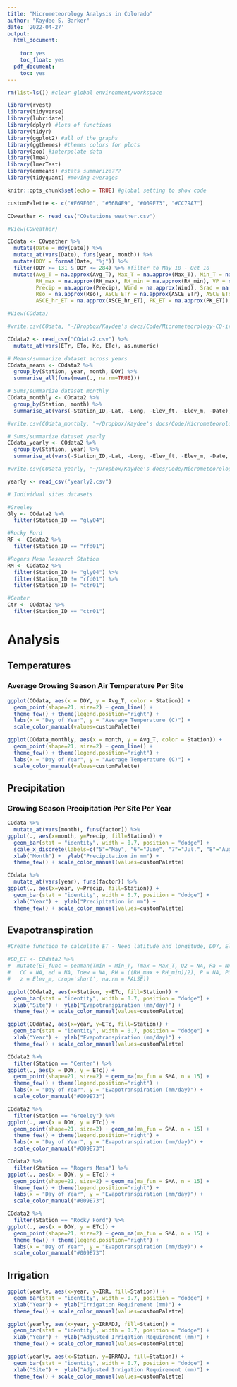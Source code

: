 ```yaml
---
title: "Micrometeorology Analysis in Colorado"
author: "Kaydee S. Barker"
date: '2022-04-27'
output: 
  html_document:
    
    toc: yes
    toc_float: yes
  pdf_document:
    toc: yes
---
```


```r

rm(list=ls()) #clear global environment/workspace

library(rvest)
library(tidyverse)
library(lubridate)
library(dplyr) #lots of functions
library(tidyr)
library(ggplot2) #all of the graphs
library(ggthemes) #themes colors for plots
library(zoo) #interpolate data
library(lme4)
library(lmerTest)
library(emmeans) #stats summarize???
library(tidyquant) #moving averages

knitr::opts_chunk$set(echo = TRUE) #global setting to show code

customPalette <- c("#E69F00", "#56B4E9", "#009E73", "#CC79A7")

```

```r

COweather <- read_csv("COstations_weather.csv")

#View(COweather)

COdata <- COweather %>%
  mutate(Date = mdy(Date)) %>%
  mutate_at(vars(Date), funs(year, month)) %>%
  mutate(DOY = format(Date, "%j")) %>%
  filter(DOY >= 131 & DOY <= 284) %>% #filter to May 10 - Oct 10 
  mutate(Avg_T = na.approx(Avg_T), Max_T = na.approx(Max_T), Min_T = na.approx(Min_T), 
         RH_max = na.approx(RH_max), RH_min = na.approx(RH_min), VP = na.approx(VP), 
         Precip = na.approx(Precip), Wind = na.approx(Wind), Srad = na.approx(Srad), 
         Rso = na.approx(Rso), ASCE_ETr = na.approx(ASCE_ETr), ASCE_ETo = na.approx(ASCE_ETo), 
         ASCE_hr_ET = na.approx(ASCE_hr_ET), PK_ET = na.approx(PK_ET)) #interpolate missing values via linear interpolation (na.spline = polynomial)

#View(COdata)

#write.csv(COdata, "~/Dropbox/Kaydee's docs/Code/Micrometeorology-CO-irrigatedsites/COdata.csv", row.names=FALSE)

COdata2 <- read_csv("COdata2.csv") %>%
  mutate_at(vars(ETr, ETo, Kc, ETc), as.numeric)

# Means/summarize dataset across years
COdata_means <- COdata2 %>% 
  group_by(Station, year, month, DOY) %>%
  summarise_all(funs(mean(., na.rm=TRUE)))

# Sums/summarize dataset monthly
COdata_monthly <- COdata2 %>% 
  group_by(Station, month) %>%
  summarise_at(vars(-Station_ID,-Lat, -Long, -Elev_ft, -Elev_m, -Date), mean)

#write.csv(COdata_monthly, "~/Dropbox/Kaydee's docs/Code/Micrometeorology-CO-irrigatedsites/COdata_monthly.csv", row.names=FALSE)

# Sums/summarize dataset yearly
COdata_yearly <- COdata2 %>% 
  group_by(Station, year) %>%
  summarise_at(vars(-Station_ID,-Lat, -Long, -Elev_ft, -Elev_m, -Date, -DOY), sum)

#write.csv(COdata_yearly, "~/Dropbox/Kaydee's docs/Code/Micrometeorology-CO-irrigatedsites/COdata_yearly.csv", row.names=FALSE)

yearly <- read_csv("yearly2.csv")

```

```r
# Individual sites datasets

#Greeley
Gly <- COdata2 %>% 
  filter(Station_ID == "gly04")

#Rocky Ford
RF <- COdata2 %>%
  filter(Station_ID == "rfd01")

#Rogers Mesa Research Station
RM <- COdata2 %>%
  filter(Station_ID != "gly04") %>%
  filter(Station_ID != "rfd01") %>%
  filter(Station_ID != "ctr01")

#Center
Ctr <- COdata2 %>%
  filter(Station_ID == "ctr01")

```

# Analysis

## Temperatures
### Average Growing Season Air Temperature Per Site
```r

ggplot(COdata, aes(x = DOY, y = Avg_T, color = Station)) +
  geom_point(shape=21, size=2) + geom_line() +
  theme_few() + theme(legend.position="right") +
  labs(x = "Day of Year", y = "Average Temperature (C)") + 
  scale_color_manual(values=customPalette)

ggplot(COdata_monthly, aes(x = month, y = Avg_T, color = Station)) +
  geom_point(shape=21, size=2) + geom_line() +
  theme_few() + theme(legend.position="right") +
  labs(x = "Day of Year", y = "Average Temperature (C)") +
  scale_color_manual(values=customPalette)


```

## Precipitation
### Growing Season Precipitation Per Site Per Year
```r

COdata %>%
  mutate_at(vars(month), funs(factor)) %>%
ggplot(., aes(x=month, y=Precip, fill=Station)) + 
  geom_bar(stat = "identity", width = 0.7, position = "dodge") +
  scale_x_discrete(labels=c("5"="May", "6"="June", "7"="Jul.", "8"="Aug.", "9"="Sept.", "10"="Oct.")) +
  xlab("Month") +  ylab("Precipitation in mm") +
  theme_few() + scale_color_manual(values=customPalette)

COdata %>%
  mutate_at(vars(year), funs(factor)) %>%
ggplot(., aes(x=year, y=Precip, fill=Station)) + 
  geom_bar(stat = "identity", width = 0.7, position = "dodge") +
  xlab("Year") +  ylab("Precipitation in mm") +
  theme_few() + scale_color_manual(values=customPalette)


```

## Evapotranspiration
```r

#Create function to calculate ET - Need latitude and longitude, DOY, Elevation, Tmax, Tmin

#CO_ET <- COdata2 %>%
#  mutate(ET_func = penman(Tmin = Min_T, Tmax = Max_T, U2 = NA, Ra = NA, lat = Lat, Rs = NA, tsun = NA,
#	CC = NA, ed = NA, Tdew = NA, RH = ((RH_max + RH_min)/2), P = NA, P0 = NA,
#	z = Elev_m, crop='short', na.rm = FALSE))

ggplot(COdata2, aes(x=Station, y=ETc, fill=Station)) + 
  geom_bar(stat = "identity", width = 0.7, position = "dodge") +
  xlab("Site") +  ylab("Evapotranspiration (mm/day)") +
  theme_few() + scale_color_manual(values=customPalette)

ggplot(COdata2, aes(x=year, y=ETc, fill=Station)) + 
  geom_bar(stat = "identity", width = 0.7, position = "dodge") +
  xlab("Year") +  ylab("Evapotranspiration (mm/day)") +
  theme_few() + scale_color_manual(values=customPalette)

COdata2 %>%
  filter(Station == "Center") %>%
ggplot(., aes(x = DOY, y = ETc)) +
  geom_point(shape=21, size=2) + geom_ma(ma_fun = SMA, n = 15) +
  theme_few() + theme(legend.position="right") +
  labs(x = "Day of Year", y = "Evapotranspiration (mm/day)") +
  scale_color_manual("#009E73")

COdata2 %>%
  filter(Station == "Greeley") %>%
ggplot(., aes(x = DOY, y = ETc)) +
  geom_point(shape=21, size=2) + geom_ma(ma_fun = SMA, n = 15) +
  theme_few() + theme(legend.position="right") +
  labs(x = "Day of Year", y = "Evapotranspiration (mm/day)") +
  scale_color_manual("#009E73")

COdata2 %>%
  filter(Station == "Rogers Mesa") %>%
ggplot(., aes(x = DOY, y = ETc)) +
  geom_point(shape=21, size=2) + geom_ma(ma_fun = SMA, n = 15) +
  theme_few() + theme(legend.position="right") +
  labs(x = "Day of Year", y = "Evapotranspiration (mm/day)") +
  scale_color_manual("#009E73")

COdata2 %>%
  filter(Station == "Rocky Ford") %>%
ggplot(., aes(x = DOY, y = ETc)) +
  geom_point(shape=21, size=2) + geom_ma(ma_fun = SMA, n = 15) +
  theme_few() + theme(legend.position="right") +
  labs(x = "Day of Year", y = "Evapotranspiration (mm/day)") +
  scale_color_manual("#009E73")


```

## Irrigation
```r

ggplot(yearly, aes(x=year, y=IRR, fill=Station)) + 
  geom_bar(stat = "identity", width = 0.7, position = "dodge") +
  xlab("Year") +  ylab("Irrigation Requirement (mm)") +
  theme_few() + scale_color_manual(values=customPalette)

ggplot(yearly, aes(x=year, y=IRRADJ, fill=Station)) + 
  geom_bar(stat = "identity", width = 0.7, position = "dodge") +
  xlab("Year") +  ylab("Adjusted Irrigation Requirement (mm)") +
  theme_few() + scale_color_manual(values=customPalette)

ggplot(yearly, aes(x=Station, y=IRRADJ, fill=Station)) + 
  geom_bar(stat = "identity", width = 0.7, position = "dodge") +
  xlab("Site") +  ylab("Adjusted Irrigation Requirement (mm)") +
  theme_few() + scale_color_manual(values=customPalette)

```

```r

```

